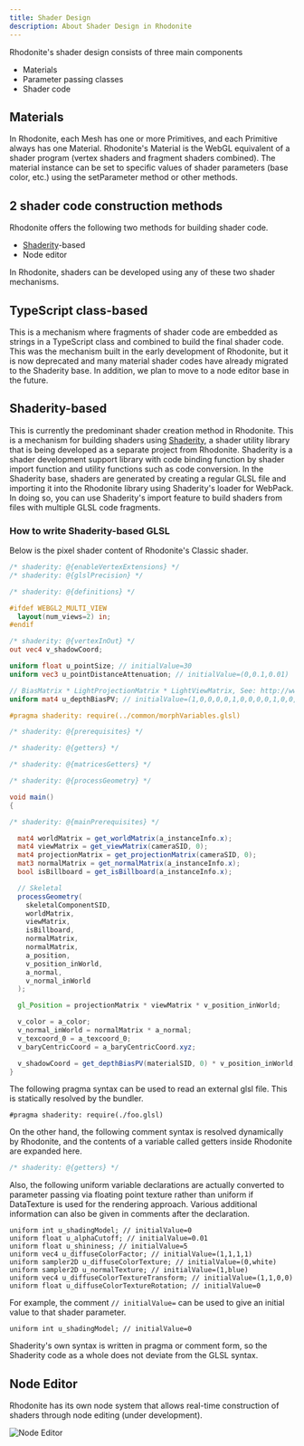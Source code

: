 ```yaml
---
title: Shader Design
description: About Shader Design in Rhodonite
---
```



<DocLayout>


Rhodonite's shader design consists of three main components

* Materials
* Parameter passing classes
* Shader code


## Materials

In Rhodonite, each Mesh has one or more Primitives, and each Primitive always has one Material.
Rhodonite's Material is the WebGL equivalent of a shader program (vertex shaders and fragment shaders combined).
The material instance can be set to specific values of shader parameters (base color, etc.) using the setParameter method or other methods.

## 2 shader code construction methods

Rhodonite offers the following two methods for building shader code.

* [Shaderity](https://github.com/actnwit/shaderity)-based
* Node editor

In Rhodonite, shaders can be developed using any of these two shader mechanisms.

## TypeScript class-based

This is a mechanism where fragments of shader code are embedded as strings in a TypeScript class and combined to build the final shader code.
This was the mechanism built in the early development of Rhodonite, but it is now deprecated and many material shader codes have already migrated to the Shaderity base. In addition, we plan to move to a node editor base in the future.

## Shaderity-based

This is currently the predominant shader creation method in Rhodonite.
This is a mechanism for building shaders using [Shaderity](https://github.com/actnwit/shaderity), a shader utility library that is being developed as a separate project from Rhodonite.
Shaderity is a shader development support library with code binding function by shader import function and utility functions such as code conversion.
In the Shaderity base, shaders are generated by creating a regular GLSL file and importing it into the Rhodonite library using Shaderity's loader for WebPack.
In doing so, you can use Shaderity's import feature to build shaders from files with multiple GLSL code fragments.


### How to write Shaderity-based GLSL

Below is the pixel shader content of Rhodonite's Classic shader.

```glsl
/* shaderity: @{enableVertexExtensions} */
/* shaderity: @{glslPrecision} */

/* shaderity: @{definitions} */

#ifdef WEBGL2_MULTI_VIEW
  layout(num_views=2) in;
#endif

/* shaderity: @{vertexInOut} */
out vec4 v_shadowCoord;

uniform float u_pointSize; // initialValue=30
uniform vec3 u_pointDistanceAttenuation; // initialValue=(0,0.1,0.01)

// BiasMatrix * LightProjectionMatrix * LightViewMatrix, See: http://www.opengl-tutorial.org/intermediate-tutorials/tutorial-16-shadow-mapping/#basic-shader
uniform mat4 u_depthBiasPV; // initialValue=(1,0,0,0,0,1,0,0,0,0,1,0,0,0,0,1)

#pragma shaderity: require(../common/morphVariables.glsl)

/* shaderity: @{prerequisites} */

/* shaderity: @{getters} */

/* shaderity: @{matricesGetters} */

/* shaderity: @{processGeometry} */

void main()
{

/* shaderity: @{mainPrerequisites} */

  mat4 worldMatrix = get_worldMatrix(a_instanceInfo.x);
  mat4 viewMatrix = get_viewMatrix(cameraSID, 0);
  mat4 projectionMatrix = get_projectionMatrix(cameraSID, 0);
  mat3 normalMatrix = get_normalMatrix(a_instanceInfo.x);
  bool isBillboard = get_isBillboard(a_instanceInfo.x);

  // Skeletal
  processGeometry(
    skeletalComponentSID,
    worldMatrix,
    viewMatrix,
    isBillboard,
    normalMatrix,
    normalMatrix,
    a_position,
    v_position_inWorld,
    a_normal,
    v_normal_inWorld
  );

  gl_Position = projectionMatrix * viewMatrix * v_position_inWorld;

  v_color = a_color;
  v_normal_inWorld = normalMatrix * a_normal;
  v_texcoord_0 = a_texcoord_0;
  v_baryCentricCoord = a_baryCentricCoord.xyz;

  v_shadowCoord = get_depthBiasPV(materialSID, 0) * v_position_inWorld;
}
```

The following pragma syntax can be used to read an external glsl file. This is statically resolved by the bundler.

```
#pragma shaderity: require(./foo.glsl)
```

On the other hand, the following comment syntax is resolved dynamically by Rhodonite, and the contents of a variable called getters inside Rhodonite are expanded here.

```glsl
/* shaderity: @{getters} */
```

Also, the following uniform variable declarations are actually converted to parameter passing via floating point texture rather than uniform if DataTexture is used for the rendering approach. Various additional information can also be given in comments after the declaration.

```
uniform int u_shadingModel; // initialValue=0
uniform float u_alphaCutoff; // initialValue=0.01
uniform float u_shininess; // initialValue=5
uniform vec4 u_diffuseColorFactor; // initialValue=(1,1,1,1)
uniform sampler2D u_diffuseColorTexture; // initialValue=(0,white)
uniform sampler2D u_normalTexture; // initialValue=(1,blue)
uniform vec4 u_diffuseColorTextureTransform; // initialValue=(1,1,0,0)
uniform float u_diffuseColorTextureRotation; // initialValue=0
```

For example, the comment `// initialValue=` can be used to give an initial value to that shader parameter.

```
uniform int u_shadingModel; // initialValue=0
```

Shaderity's own syntax is written in pragma or comment form, so the Shaderity code as a whole does not deviate from the GLSL syntax.

## Node Editor

Rhodonite has its own node system that allows real-time construction of shaders through node editing (under development).

![Node Editor](../../../assets/screenshot_shader_node_editor.jpg)

</DocLayout>
